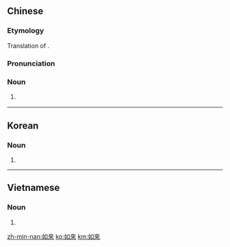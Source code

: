 {{also|如来}}
==Chinese==
{{zh-forms|s=如来}}
{{wikipedia|lang=zh}}

===Etymology===
Translation of {{der|zh|sa|तथागत}}.

===Pronunciation===
{{zh-pron
|m=rúlái
|c=jyu4 loi4
|mn=jî-lâi/jû-lâi/lî-lâi/lû-lâi
|mc=1,1
|cat=n
}}

===Noun===
{{zh-noun}}

# {{lb|zh|Buddhism}} {{w|Tathāgata}}

----

==Korean==
{{ko-hanjatab|如|來}}

===Noun===
{{ko-noun|rv=yeorae|hangeul=여래}}

# {{hanja form of|여래|[[Tathāgata]]}}

----

==Vietnamese==
{{vi-hantutab|如|來}}

===Noun===
{{vi-hantu}}

# {{han tu form of|Như Lai|[[Tathāgata]]}}

[[zh-min-nan:如來]]
[[ko:如來]]
[[km:如來]]